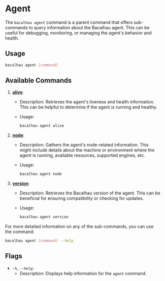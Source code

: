 
# Agent

The `bacalhau agent` command is a parent command that offers sub-commands to query information about the Bacalhau agent. This can be useful for debugging, monitoring, or managing the agent's behavior and health.

## Usage

```bash
bacalhau agent [command]
```

## Available Commands

1. [**alive**](alive.mdx):

   - Description: Retrieves the agent's liveness and health information. This can be helpful to determine if the agent is running and healthy.
   - Usage:

     ```bash
     bacalhau agent alive
     ```

2. [**node**](node.mdx):

   - Description: Gathers the agent's node-related information. This might include details about the machine or environment where the agent is running, available resources, supported engines, etc.
   - Usage:

     ```bash
     bacalhau agent node
     ```

3. [**version**](version.mdx):

   - Description: Retrieves the Bacalhau version of the agent. This can be beneficial for ensuring compatibility or checking for updates.
   - Usage:

     ```bash
     bacalhau agent version
     ```

For more detailed information on any of the sub-commands, you can use the command:

```bash
bacalhau agent [command] --help
```

## Flags

- `-h`, `--help`:
  - Description: Displays help information for the `agent` command.

<GlobalFlags />